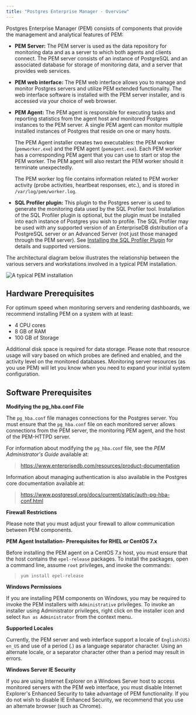 ```yaml
---
title: "Postgres Enterprise Manager - Overview"
---
```


<div id="pem_overview" class="registered_link"></div>


Postgres Enterprise Manager (PEM) consists of components that provide the management and analytical features of PEM:

-   **PEM Server:** The PEM server is used as the data repository for monitoring data and as a server to which both agents and clients connect. The PEM server consists of an instance of PostgreSQL and an associated database for storage of monitoring data, and a server that provides web services.

-   **PEM web interface:** The PEM web interface allows you to manage and monitor Postgres servers and utilize PEM extended functionality. The web interface software is installed with the PEM server installer, and is accessed via your choice of web browser.

-   **PEM Agent:** The PEM agent is responsible for executing tasks and reporting statistics from the agent host and monitored Postgres instances to the PEM server. A single PEM agent can monitor multiple installed instances of Postgres that reside on one or many hosts.

    The PEM Agent installer creates two executables: the PEM worker (`pemworker.exe`) and the PEM agent (`pemagent.exe`). Each PEM worker has a corresponding PEM agent that you can use to start or stop the PEM worker. The PEM agent will also restart the PEM worker should it terminate unexpectedly.

    The PEM worker log file contains information related to PEM worker activity (probe activities, heartbeat responses, etc.), and is stored in `/var/log/pem/worker.log`.

-   **SQL Profiler plugin:** This plugin to the Postgres server is used to generate the monitoring data used by the SQL Profiler tool. Installation of the SQL Profiler plugin is optional, but the plugin must be installed into each instance of Postgres you wish to profile. The SQL Profiler may be used with any supported version of an EnterpriseDB distribution of a PostgreSQL server or an Advanced Server (not just those managed through the PEM server). See [Installing the SQL Profiler Plugin](#installing_the_sql_profiler_plugin) for details and supported versions.

The architectural diagram below illustrates the relationship between the various servers and workstations involved in a typical PEM installation.

![*A typical PEM installation*](images/pem_installation_overview.png)

## Hardware Prerequisites



For optimum speed when monitoring servers and rendering dashboards, we recommend installing PEM on a system with at least:

-   4 CPU cores
-   8 GB of RAM
-   100 GB of Storage

Additional disk space is required for data storage. Please note that resource usage will vary based on which probes are defined and enabled, and the activity level on the monitored databases. Monitoring server resources (as you use PEM) will let you know when you need to expand your initial system configuration.

<div id="software_prerequisites" class="registered_link"></div>

## Software Prerequisites



**Modifying the pg\_hba.conf File**

The `pg_hba.conf` file manages connections for the Postgres server. You must ensure that the `pg_hba.conf` file on each monitored server allows connections from the PEM server, the monitoring PEM agent, and the host of the PEM-HTTPD server.

For information about modifying the `pg_hba.conf` file, see the *PEM Administrator's Guide* available at:

> <https://www.enterprisedb.com/resources/product-documentation>

Information about managing authentication is also available in the Postgres core documentation available at:

> <https://www.postgresql.org/docs/current/static/auth-pg-hba-conf.html>

**Firewall Restrictions**

Please note that you must adjust your firewall to allow communication between PEM components.

**PEM Agent Installation- Prerequisites for RHEL or CentOS 7.x**

Before installing the PEM agent on a CentOS 7.x host, you must ensure that the host contains the `epel-release` packages. To install the packages, open a command line, assume `root` privileges, and invoke the commands:

> `yum install epel-release`

**Windows Permissions**

If you are installing PEM components on Windows, you may be required to invoke the PEM installers with `Administrative` privileges. To invoke an installer using Administrator privileges, right click on the installer icon and select `Run as Administrator` from the context menu.

**Supported Locales**

Currently, the PEM server and web interface support a locale of `English(US) en_US` and use of a period (.) as a language separator character. Using an alternate locale, or a separator character other than a period may result in errors.

**Windows Server IE Security**

If you are using Internet Explorer on a Windows Server host to access monitored servers with the PEM web interface, you must disable Internet Explorer's Enhanced Security to take advantage of PEM functionality. If you do not wish to disable IE Enhanced Security, we recommend that you use an alternate browser (such as Chrome).
